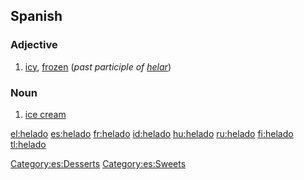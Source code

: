 ==Spanish==
===Adjective===
{{es-adj|f=helada}}

# [[icy]], [[frozen]] (''past participle of [[helar]]'')

===Noun===
{{es-noun-m}}

# [[ice cream]]

[[Category:es:Desserts]]
[[Category:es:Sweets]]
[[el:helado]]
[[es:helado]]
[[fr:helado]]
[[id:helado]]
[[hu:helado]]
[[ru:helado]]
[[fi:helado]]
[[tl:helado]]